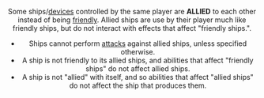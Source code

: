 <Header title="ALLIED" version="1.4.4"/>

Some ships/[devices](/article/Device) controlled by the same player are **ALLIED** to each other
instead of being [friendly](/article/Friendly). Allied ships are use by their player much like friendly
ships, but do not interact with effects that affect "friendly ships.".

* Ships cannot perform [attacks](/article/Attack) against allied ships, unless specified otherwise.
* A ship is not friendly to its allied ships, and abilities that affect "friendly ships"
do not affect allied ships.
* A ship is not "allied" with itself, and so abilities that affect "allied ships" do not
affect the ship that produces them.
